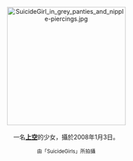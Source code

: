 <center>
[[File:SuicideGirl_in_grey_panties_and_nipple-piercings.jpg|275px]]
<br><br>
一名'''[[上空|上空]]'''的少女，攝於2008年1月3日。
<p>
<small>由「SuicideGirls」所拍攝</small>
</center>